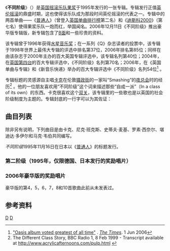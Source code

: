 {{Infobox album | <!-- See Wikipedia:WikiProject_Albums -->
| Name        = Different Class<br/>不同阶级
| Type        = [[音乐专辑|音乐专辑]]
| Artist      = [[果浆乐队|果浆乐队]]
| Cover       = Pulp - Different Class.PNG
| Released    = 1995年10月30日
| Recorded    = 1994年至1995年伦敦郊区
| Genre       = [[英伦摇滚|英伦摇滚]]
| Length      = 52:50
| Label       = PolyGram，Island Records
| Producer    = 克里斯·托马森
| Reviews     =
* [[Allmusic|Allmusic]] {{Rating|5|5}}<ref name="Erlewine">Erlewine, Stephen Thomas. [{{Allmusic|class=album|id=r226562/review|pure_url=yes}} Review: ''Different Class'']. [[Allmusic|Allmusic]]. Retrieved on 2010-07-25.</ref>
*[[BBC|BBC]] (positive) [http://www.bbc.co.uk/music/reviews/pjnv link]
*[[Drowned_in_Sound|Drowned in Sound]] (10/10) [https://web.archive.org/web/20070701032321/http://www.drownedinsound.com/release/view/8036 link]
*[[The_Guardian|The Guardian]] {{Rating|5|5}} [http://www.guardian.co.uk/music/2006/sep/01/popandrock.shopping5 link]
*''[[Rolling_Stone|Rolling Stone]]'' {{Rating|4|5}} [http://www.rollingstone.com/artists/pulp/albums/album/125517/review/5941861/different_class link]
*[[Robert_Christgau|Robert Christgau]] (A-) [http://www.robertchristgau.com/get_artist.php?id=1103&name=Pulp link]
*''[[Spin_magazine|Spin]]'' (9/10) [http://www.buy.com/retail/proreviews/product.asp?sku=60395507&loc=109&PageFormat=7 3/96, p.108]
*''[[Q_magazine|Q]]'' {{Rating|4|5}} [http://www.q4music.com/nav?page=q4music.review.redirect&fixture_review=127016&resource=127016&fixture_artist=146020 October 1995]
*[[Yahoo_Music|Yahoo Music]] {{Rating|8|10}} [http://uk.launch.yahoo.com/l_reviews_a/17841.html link]
| Last album  = ''[[His_'n'_Hers|His 'n' Hers]]'' <br /> (1994)
| This album  = '''''Different Class''''' <br /> (1995)
| Next album  = ''[[This_Is_Hardcore|This Is Hardcore]]'' <br /> (1998)
  | Misc        = {{Singles
  | Name           = Different Class
  | Type           = studio
  | Single 1       = [[普通人|普通人]]" b/w "Underwear
  | Single 1 date  = {{Start date|1995|5|22}}
  | Single 2       = [[Mis-Shapes|Mis-Shapes]]" / "[[Sorted_for_E's_&_Wizz|Sorted for E's & Wizz]]
  | Single 2 date  = {{Start date|1995|9|25}}
  | Single 3       = [[迪斯科2000|迪斯科2000]]" b/w "Ansaphone
  | Single 3 date  = {{Start date|1995|11|27}}
  | Single 4       = [[Something_Changed|Something Changed]]" b/w "Mile End
  | Single 4 date  = {{Start date|1996|3|25}}
}}
  }}
《'''不同阶级'''》（{{lang|en|''Different Class''}}）是[[英伦摇滚|英国摇滚乐队]][[果浆乐队|果浆]]于1995年发行的一张专辑。专辑发行正值[[英伦摇滚|英伦摇滚]]的鼎盛时期，这也使得该乐队成为那段时间英伦摇滚的代表之一。专辑中的两首单曲——《[[普通人|普通人]]》（曾登入[[英国单曲排行榜|英国单曲排行榜]]第二名）和《[[迪斯科2000|迪斯科2000]]》（第七名）使得果浆乐队一炮而红，举国闻名。2006年12月11日《不同阶级》推出豪华版专辑版，新专辑包含了[[A面与B面|B面]]和一些珍贵的资料。

该专辑曾于1996年获得[[水星音乐奖|水星音乐奖]]；在一系列《Q》杂志读者的投票中，该专辑于1998年世界上最伟大专辑的评选中排名第37位，2006年排名第85位；同样在由该杂志于2000年主办的百大英国专辑评选中，该专辑名列第40位；2004年，在[[英国第四台|英国第四台]]的百大专辑评选中，《不同阶级》名列第70名；2006年，在《英国单曲与专辑》和《新音乐快递》举办的百大专辑评选中《不同阶级》名列54位<ref>[http://entertainment.timesonline.co.uk/tol/arts_and_entertainment/music/article670515.ece "Oasis album voted greatest of all time"] {{Wayback|url=http://entertainment.timesonline.co.uk/tol/arts_and_entertainment/music/article670515.ece |date=20070408232353 }}. ''[[The_Times|The Times]]''. 1 Jun 2006</ref>
。

专辑标题的灵感源自主唱[[賈維斯·卡克|卡克]]在伦敦[[摄政街|摄政街]]的一家叫“Smashing”的[[夜总会|夜总会]]时的经历<ref>The Different Class Story, BBC Radio 1, 8 Feb 1999 - Transcript available at http://www.acrylicafternoons.com/pulp.html {{Wayback|url=http://www.acrylicafternoons.com/pulp.html |date=20211203062734 }}</ref> 。他的一位朋友喜欢用“不同阶级”这个词来描述那些“自成一派”（In a class of its own）的东西。卡克很喜欢这个[[双关|双关]]，该专辑里的一些歌也是以英国的社会阶级制度为主题的。专辑封底的一行字可以为其佐证：
{{cquote|我们并不想要无忧无虑，我们只想要能让彼此不同的权利，仅此而已。}}

==曲目列表==
除非另有说明，下列曲目是由卡克、尼克·班克斯、史蒂夫·麦基、罗素·西奈尔、堪迪达·多伊尔和马克·韦伯共同编写。
{{tracklist
| title1     = [[Mis-Shapes|Mis-Shapes]]
| length1    = 3:46
| title2          = Pencil Skirt
| length2         = 3:11
| title3          = [[普通人|普通人]]
| writer3         = 卡克，班克斯，麦基，西奈尔，多伊尔
| length3         = 5:50
| title4          = I Spy
| length4         = 5:55
| title5          = [[迪斯科2000|迪斯科2000]]
| length5         = 4:33
| title6          = Live Bed Show
| length6         = 3:29
| title7          = [[Something_Changed|Something Changed]]
| length7         = 3:18
| title8          = [[Sorted_for_E's_&_Wizz|Sorted for E's & Wizz]]
| length8         = 3:47
| title9          = F.E.E.L.I.N.G.C.A.L.L.E.D.L.O.V.E
| length9         = 6:01
| title10         = Underwear
| writer10        = 卡克，班克斯，麦基，西奈尔，多伊尔
| length10        = 4:06
| title11         = Monday Morning
| writer11        = 卡克，班克斯，麦基，西奈尔，多伊尔
| length11        = 4:16
| title12         = [[Bar_Italia|Bar Italia]]
| length12        = 3:42
}}

''不同阶级''1995年11月16日在日本以《[[普通人|普通人]]》的标题发行。
{{tracklist
| headline        = 在日本发行的“普通人”专辑
| title13         = P.T.A. (Parent Teacher Association)
| note13          = "[[Sorted_for_E's_&_Wizz|Sorted for E's & Wizz]] / [[Mis-Shapes|Mis-Shapes]]"的B面
| length13        = 3:16
| title14         = Common People (Motiv8 Club Mix)
| note14          =  "[[普通人|普通人]]"的B面
| length14        = 7:51
}}

===第二阶级（1995年，仅限德国、日本发行的奖励唱片）===
{{tracklist
| title1          = Mile End
| note1           = "[[Something_Changed|Something Changed]]"的B面
| length1         = 4:32
| title2          = Ansaphone
| note2           = "[[迪斯科2000|迪斯科2000]]"的B面
| length2         = 4:00
| title3          = P.T.A. (Parent Teacher Association)
| note3           =  "[[Sorted_for_E's_&_Wizz|Sorted for E's & Wizz]] / [[Mis-Shapes|Mis-Shapes]]"的B面
| length3         = 3:16
| title4          = Live Bed Show (Extended)
| note4           = "迪斯科2000"的B面
| length4         = 4:10
| title5          = Your Sister's Clothes
| note5           = 取自''[[The_Sisters_EP|Sisters]]'' EP
| length5         = 4:37
| title6          = Seconds
| note6           = 取自''Sisters'' EP
| length6         = 4:19
| title7          = Deep Fried In Kelvin
| note7           = "[[Lipgloss_(song)|Lipgloss]]"的B面
| length7         = 9:49
| title8          = The Babysitter
| note8           = B-side to "[[Do_You_Remember_the_First_Time?|Do You Remember the First Time?]]"的B面
| length8         = 5:01
| title9          = Street Lites
| note9           = "Do You Remember the First Time?"的B面
| length9         = 5:55
| title10         = Common People '96 (7" Edit)
| note10          = "[[Common_People_(song)|Common People]]"的B面，日版的奖励曲目
| length10        = 4:07
}}

===2006年豪华版的奖励唱片===
{{tracklist
| title1          = 普通人（1995年[[格拉斯顿伯里当代表演艺术节|格拉斯顿伯里当代表演艺术节]]现场版）
| note1           = "[[Sorted_for_E's_&_Wizz|Sorted for E's & Wizz]] / [[Mis-Shapes|Mis-Shapes]]"的B面
| length1         = 7:38
| title2          = Mile End
| note2           = "[[Something_Changed|Something Changed]]"的B面
| length2         = 4:30
| title3          = P.T.A.
| note3           = "[[Sorted_for_E's_&_Wizz|Sorted for E's & Wizz]] / [[Mis-Shapes|Mis-Shapes]]"的B面
| length3         = 3:17
| title4          = Ansaphone ([[Demo_(music)|demo]])
| length4         = 4:09
| title5          = Paula (demo)
| length5         = 3:37
| title6          = Catcliffe Shakedown (demo)
| length6         = 6:43
| title7          = We Can Dance Again (demo)
| length7         = 3:51
| title8          = Don't Lose It (demo)
| length8         = 3:10
| title9          = [[Whiskey_in_the_Jar|Whiskey in the Jar]]
| note9           =
| length9         = 4:48
| title10         = 迪斯科2000 （[[尼克·卡夫|尼克·卡夫]]酒吧摇滚版）
| length10        = 4:22
| title11         = Common People （混音）
| note11          = "[[普通人|普通人]]"的B面
| length11        = 6:18
}}
豪华版的第4，5，6，7，8和10首歌曲此前从未发表过。

==参考资料==
{{reflist}}

[[Category:果浆乐队|D]]
[[Category:1995年音乐专辑|D]]